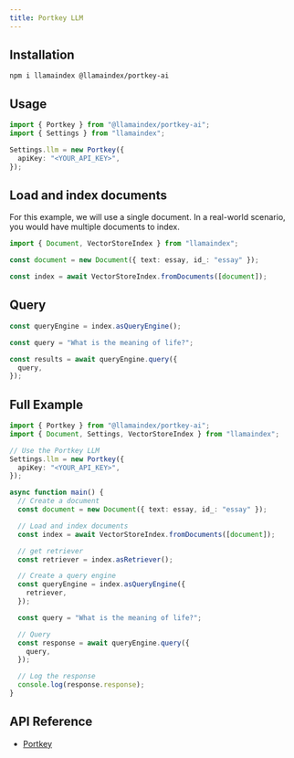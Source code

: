```yaml
---
title: Portkey LLM
---
```


## Installation

```package-install
npm i llamaindex @llamaindex/portkey-ai
```

## Usage

```ts
import { Portkey } from "@llamaindex/portkey-ai";
import { Settings } from "llamaindex";

Settings.llm = new Portkey({
  apiKey: "<YOUR_API_KEY>",
});
```

## Load and index documents

For this example, we will use a single document. In a real-world scenario, you would have multiple documents to index.

```ts
import { Document, VectorStoreIndex } from "llamaindex";

const document = new Document({ text: essay, id_: "essay" });

const index = await VectorStoreIndex.fromDocuments([document]);
```

## Query

```ts
const queryEngine = index.asQueryEngine();

const query = "What is the meaning of life?";

const results = await queryEngine.query({
  query,
});
```

## Full Example

```ts
import { Portkey } from "@llamaindex/portkey-ai";
import { Document, Settings, VectorStoreIndex } from "llamaindex";

// Use the Portkey LLM
Settings.llm = new Portkey({
  apiKey: "<YOUR_API_KEY>",
});

async function main() {
  // Create a document
  const document = new Document({ text: essay, id_: "essay" });

  // Load and index documents
  const index = await VectorStoreIndex.fromDocuments([document]);

  // get retriever
  const retriever = index.asRetriever();

  // Create a query engine
  const queryEngine = index.asQueryEngine({
    retriever,
  });

  const query = "What is the meaning of life?";

  // Query
  const response = await queryEngine.query({
    query,
  });

  // Log the response
  console.log(response.response);
}
```

## API Reference

- [Portkey](/typescript/framework-api-reference/classes/portkey/)
